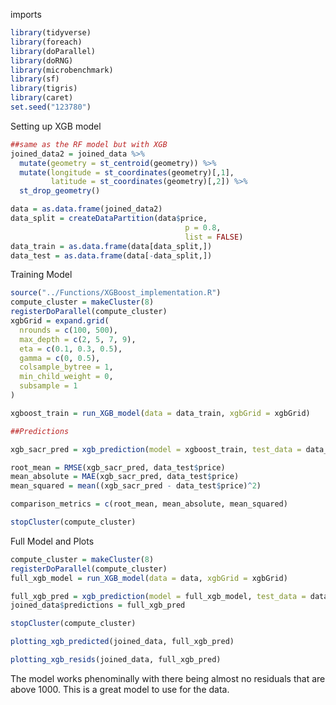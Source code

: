imports
```r
library(tidyverse)
library(foreach)
library(doParallel)
library(doRNG)
library(microbenchmark)
library(sf)
library(tigris)
library(caret)
set.seed("123780")
```

Setting up XGB model
```r
##same as the RF model but with XGB
joined_data2 = joined_data %>% 
  mutate(geometry = st_centroid(geometry)) %>% 
  mutate(longitude = st_coordinates(geometry)[,1], 
         latitude = st_coordinates(geometry)[,2]) %>% 
  st_drop_geometry()

data = as.data.frame(joined_data2)
data_split = createDataPartition(data$price,
                                       p = 0.8,
                                       list = FALSE)
data_train = as.data.frame(data[data_split,])
data_test = as.data.frame(data[-data_split,])


```

Training Model
```r
source("../Functions/XGBoost_implementation.R")
compute_cluster = makeCluster(8)
registerDoParallel(compute_cluster)
xgbGrid = expand.grid(
  nrounds = c(100, 500),
  max_depth = c(2, 5, 7, 9),
  eta = c(0.1, 0.3, 0.5),
  gamma = c(0, 0.5),
  colsample_bytree = 1,
  min_child_weight = 0,
  subsample = 1
)

xgboost_train = run_XGB_model(data = data_train, xgbGrid = xgbGrid)

##Predictions

xgb_sacr_pred = xgb_prediction(model = xgboost_train, test_data = data_test)

root_mean = RMSE(xgb_sacr_pred, data_test$price)
mean_absolute = MAE(xgb_sacr_pred, data_test$price)
mean_squared = mean((xgb_sacr_pred - data_test$price)^2)

comparison_metrics = c(root_mean, mean_absolute, mean_squared)

stopCluster(compute_cluster)
```
Full Model and Plots
```r
compute_cluster = makeCluster(8)
registerDoParallel(compute_cluster)
full_xgb_model = run_XGB_model(data = data, xgbGrid = xgbGrid)

full_xgb_pred = xgb_prediction(model = full_xgb_model, test_data = data)
joined_data$predictions = full_xgb_pred

stopCluster(compute_cluster)
```

```r
plotting_xgb_predicted(joined_data, full_xgb_pred)
```

```r
plotting_xgb_resids(joined_data, full_xgb_pred)
```
The model works phenominally with there being almost no residuals that are above 1000. This is a great model to use for the data. 



